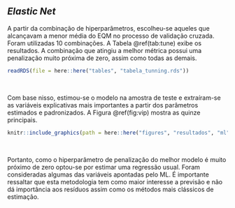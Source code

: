 ## *Elastic Net*

A partir da combinação de hiperparâmetros, escolheu-se aqueles que alcançavam a menor média do EQM no processo de validação cruzada. Foram utilizadas 10 combinações. A Tabela \@ref(tab:tune) exibe os resultados. A combinação que atingiu a melhor métrica possui uma penalização muito próxima de zero, assim como todas as demais.


```r

readRDS(file = here::here("tables", "tabela_tunning.rds"))

```
<br>

Com base nisso, estimou-se o modelo na amostra de teste e extraíram-se as variáveis explicativas mais importantes a partir dos parâmetros estimados e padronizados. A Figura \@ref(fig:vip) mostra as quinze principais.

```r

knitr::include_graphics(path = here::here("figures", "resultados", "ml", "var_importantes.png"))


```

<br>

Portanto, como o hiperparâmetro de penalização do melhor modelo é muito próximo de zero optou-se por estimar uma regressão usual. Foram consideradas algumas das variáveis apontadas pelo ML. É importante ressaltar que esta metodologia tem como maior interesse a previsão e não dá importância aos resíduos assim como os métodos mais clássicos de estimação.


